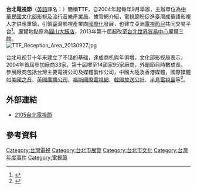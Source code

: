 {{Infobox film festival
| name           = 台北電視節<br>Taipei TV Festival
| logo           = Taipei_TV_Festival_LOGO.png
| logo_alt       =
| logo_size      = 
| image          = 
| image_alt      =
| image_size     = 
| caption        = 
| opening        = 
| closing        = 
| location       = {{ROC-TW}}[[台北市|台北市]]
| founded        = 2004年
| awardsreceived = 
| awards         = 
| films          = 
| directors      = 
| producers      =
| writers        = 
| starring       = 
| host           = [[文化部影視及流行音樂產業局|文化部影視及流行音樂產業局]]
| number         = 
| date           = 每年9月
| language       = [[漢語|漢語]]、[[英語|英語]]
| website        = http://ttf.tavis.tw 2015台北電視節
| chronology     = 
| preceded_by    = 
| followed_by    = 
}}
'''台北電視節'''（[[英語|英語]]譯名：{{lang|en|Taipei TV Festival}}）簡稱'''TTF'''，自2004年起每年9月舉辦，主辦單位為[[中華民國文化部|中華民國文化部]][[文化部影視及流行音樂產業局|影視及流行音樂產業局]]。據官網介紹，電視節盼促進臺灣成華語影視人才供應重鎮，引領臺灣影視產業向[[國際化|國際化]]發展，也建立亞洲[[電視節目|電視節目]]共同交易平台<ref>{{cite web|title=關於台北電視節|url=http://ttf.tavis.tw/home/page/36|publisher=台北電視節官網(2014)|deadurl=yes|archiveurl=https://web.archive.org/web/20140714181423/http://ttf.tavis.tw/home/page/36|archivedate=2014-07-14|accessdate=2014-07-13}}</ref>。展覽地點原為[[圓山大飯店|圓山大飯店]]，2013年第十屆起改至[[台北世界貿易中心|台北世界貿易中心]]展覽三館。<br/>
[[File:TTF_Reception_Area_20130927.jpg|thumb]]

台北电视节十年来建立了不错的基础，達成商机與年俱增。文化部影视局表示，2004年首屆參加廠商33家，第十屆增至14國家95家廠商，外銷節目時數成長。參展廠商包括台灣主要電視公司及媒體製作公司，中國大陸及香港媒體，國際媒體如[[美國之音|美國之音]]、[[英國廣播公司|英國廣播公司]]、[[福斯國際電視網|福斯國際電視網]]、[[韓國放送公社|韓國放送公社]]、[[半島電視臺|半島電視臺]]等<ref>{{cite news|author=林曉慧、沈志明|title=台北電視節開幕 14國95業者參展|url=http://news.pts.org.tw/detail.php?NEENO=251125|newspaper=[[公視新聞|公視新聞]]|date=2013-09-25|accessdate=2014-07-14|archive-date=2014-07-14|archive-url=https://web.archive.org/web/20140714184533/http://news.pts.org.tw/detail.php?NEENO=251125|dead-url=no}}</ref>。

==外部連結==
{{commonscat|Taipei TV Festival}}
*[https://web.archive.org/web/20140714102305/http://ttf.tavis.tw/ 2105台北電視節]{{zh}}{{en}}

== 參考資料 ==
{{reflist|2}}

[[Category:台灣電視|Category:台灣電視]]
[[Category:台北市展覽|Category:台北市展覽]]
[[Category:台北市文化|Category:台北市文化]]
[[Category:台灣年度事件|Category:台灣年度事件]]
[[Category:電視節|Category:電視節]]